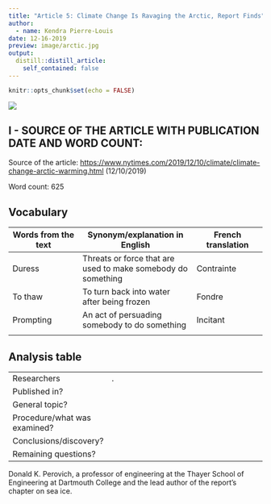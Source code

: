 ```yaml
---
title: "Article 5: Climate Change Is Ravaging the Arctic, Report Finds"
author:
  - name: Kendra Pierre-Louis
date: 12-16-2019
preview: image/arctic.jpg
output:
  distill::distill_article:
    self_contained: false
---
```


```r
knitr::opts_chunk$set(echo = FALSE)
```

![](/media/sf_shared/projects/clementine-deleuze-blog/_posts/2019-12-16-article-5/image/arctic.jpg) 

## I - SOURCE OF THE ARTICLE WITH PUBLICATION DATE AND WORD COUNT:
Source of the article: <https://www.nytimes.com/2019/12/10/climate/climate-change-arctic-warming.html> (12/10/2019)

Word count: 625

## Vocabulary 

| Words from the text | Synonym/explanation in English | French translation |
| ------------------- | ------------------------------ | ------------------- |
| Duress | Threats or force that are used to make somebody do something | Contrainte |
| To thaw | To turn back into water after being frozen | Fondre |
| Prompting | An act of persuading somebody to do something | Incitant |
| 


## Analysis table 

|                              |                                                                     |
| ---------------------------- | ------------------------------------------------------------------- |
| Researchers                  | . | 
| Published in?                |                                                           |
| General topic?               |  | 
| Procedure/what was examined? |  |
| Conclusions/discovery?       | 
| Remaining questions?         | |

 Donald K. Perovich, a professor of engineering at the Thayer School of Engineering at Dartmouth College and the lead author of the report’s chapter on sea ice.
